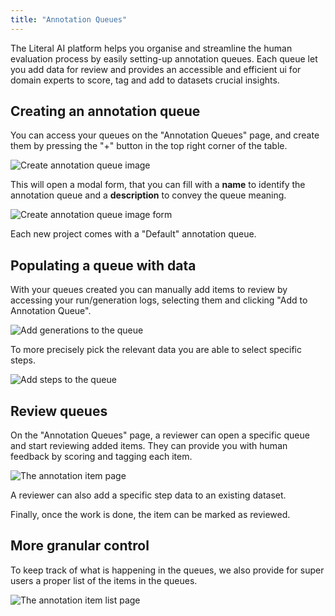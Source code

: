 ```yaml
---
title: "Annotation Queues"
---
```


The Literal AI platform helps you organise and streamline the human evaluation process by easily setting-up annotation queues.
Each queue let you add data for review and provides an accessible and efficient ui for domain experts to score, tag and add to datasets crucial insights.

## Creating an annotation queue

You can access your queues on the "Annotation Queues" page, and create them by pressing the "+" button in the top right corner of the table.

<img src="/images/create-annotation-queue.png" alt="Create annotation queue image" />

This will open a modal form, that you can fill with a **name** to identify the annotation queue and a **description** to convey the queue meaning.

<img src="/images/create-annotation-queue-form.png" alt="Create annotation queue image form" />

<Note>Each new project comes with a "Default" annotation queue.</Note>

## Populating a queue with data

With your queues created you can manually add items to review by accessing your run/generation logs, selecting them and clicking "Add to Annotation Queue".

<img src="/images/add-generations-queue.png" alt="Add generations to the queue" />

To more precisely pick the relevant data you are able to select specific steps.

<img src="/images/add-step-queue.png" alt="Add steps to the queue" />

## Review queues

On the "Annotation Queues" page, a reviewer can open a specific queue and start reviewing added items. They can provide you with human feedback by scoring and tagging each item.

<img src="/images/annotation-item-view.png" alt="The annotation item page" />

A reviewer can also add a specific step data to an existing dataset.

Finally, once the work is done, the item can be marked as reviewed.

## More granular control

To keep track of what is happening in the queues, we also provide for super users a proper list of the items in the queues.

<img src="/images/annotation-item-list.png" alt="The annotation item list page" />


